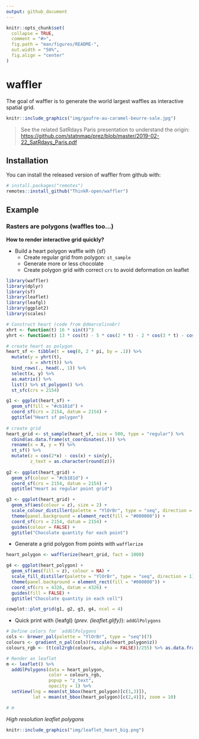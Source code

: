 ```yaml
---
output: github_document
---
```


<!-- README.md is generated from README.Rmd. Please edit that file -->

```r
knitr::opts_chunk$set(
  collapse = TRUE,
  comment = "#>",
  fig.path = "man/figures/README-",
  out.width = "50%",
  fig.align = "center"
)
```
# waffler

The goal of waffler is to generate the world largest waffles as interactive spatial grid.

```r
knitr::include_graphics("img/gaufre-au-caramel-beurre-sale.jpg")
```

> See the related SatRdays Paris presentation to understand the origin: <https://github.com/statnmap/prez/blob/master/2019-02-22_SatRdays_Paris.pdf>

## Installation

You can install the released version of waffler from github with:

``` r
# install.packages("remotes")
remotes::install_github("ThinkR-open/waffler")
```

## Example

### Rasters are polygons (waffles too...)

**How to render interactive grid quickly?**

- Build a heart polygon waffle with {sf}
  + Create regular grid from polygon: `st_sample`
  + Generate more or less chocolate
  + Create polygon grid with correct `crs` to avoid deformation on leaflet

```r
library(waffler)
library(dplyr)
library(sf)
library(leaflet)
library(leafgl)
library(ggplot2)
library(scales)

# Construct heart (code from @dmarcelinobr)
xhrt <- function(t) 16 * sin(t)^3
yhrt <- function(t) 13 * cos(t) - 5 * cos(2 * t) - 2 * cos(3 * t) - cos(4 * t)

# create heart as polygon
heart_sf <- tibble(t = seq(0, 2 * pi, by = .1)) %>%
  mutate(y = yhrt(t),
         x = xhrt(t)) %>% 
  bind_rows(., head(., 1)) %>% 
  select(x, y) %>% 
  as.matrix() %>% 
  list() %>% st_polygon() %>% 
  st_sfc(crs = 2154)

g1 <- ggplot(heart_sf) +
  geom_sf(fill = "#cb181d") +
  coord_sf(crs = 2154, datum = 2154) +
  ggtitle("Heart sf polygon")
  
# create grid
heart_grid <- st_sample(heart_sf, size = 500, type = "regular") %>% 
  cbind(as.data.frame(st_coordinates(.))) %>% 
  rename(x = X, y = Y) %>% 
  st_sf() %>% 
  mutate(z = cos(2*x) - cos(x) + sin(y),
         z_text = as.character(round(z)))
    
g2 <- ggplot(heart_grid) +
  geom_sf(colour = "#cb181d") +
  coord_sf(crs = 2154, datum = 2154) +
  ggtitle("Heart as regular point grid")

g3 <- ggplot(heart_grid) +
  geom_sf(aes(colour = z), size = 2) +
  scale_colour_distiller(palette = "YlOrBr", type = "seq", direction = 1) +
  theme(panel.background = element_rect(fill = "#000000")) +
  coord_sf(crs = 2154, datum = 2154) +
  guides(colour = FALSE) +
  ggtitle("Chocolate quantity for each point")
```

- Generate a grid polygon from points with `wafflerize`

```r
heart_polygon <- wafflerize(heart_grid, fact = 1000)

g4 <- ggplot(heart_polygon) +
  geom_sf(aes(fill = z), colour = NA) +
  scale_fill_distiller(palette = "YlOrBr", type = "seq", direction = 1) +
  theme(panel.background = element_rect(fill = "#000000")) +
  coord_sf(crs = 4326, datum = 4326) +
  guides(fill = FALSE) +
  ggtitle("Chocolate quantity in each cell")

cowplot::plot_grid(g1, g2, g3, g4, ncol = 4)

```

- Quick print with {leafgl} (*prev. {leaflet.glify}*): `addGlPolygons`
  
```r
# Define colors for `addGlPolygons`
cols <- brewer_pal(palette = "YlOrBr", type = "seq")(7)
colours <- gradient_n_pal(cols)(rescale(heart_polygon$z))
colours_rgb <- (t(col2rgb(colours, alpha = FALSE))/255) %>% as.data.frame()

# Render as leaflet
m <- leaflet() %>%
  addGlPolygons(data = heart_polygon,
                color = colours_rgb,
                popup = "z_text",
                opacity = 1) %>%
  setView(lng = mean(st_bbox(heart_polygon)[c(1,3)]),
          lat = mean(st_bbox(heart_polygon)[c(2,4)]), zoom = 10)

# m
```

*High resolution leaflet polygons*
```r
knitr::include_graphics("img/leaflet_heart_big.png")
```
